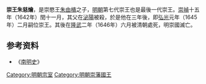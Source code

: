 '''崇王朱慈爚'''{{BD|？||1646年|5月23日|catIdx=Z朱}}，是崇愍王[[朱由樻|朱由樻]]之子，[[明朝|明朝]]第七代崇王也是最後一代崇王。[[崇禎|崇禎]]十五年（1642年）閏十一月，其父在[[泌陽|泌陽]]被殺，於是他在三年後，即[[弘光|弘光]]元年（1645年）二月嗣位崇王。其後在[[隆武|隆武]]二年（1646年）六月被清朝處死，明崇國滅亡。

==参考资料==
*《[[南明史_(錢海岳)|南明史]]》

{{s-start}} 
{{s-bef|before=父愍王[[朱由樻|朱由樻]]}}
{{s-ttl|title=[[明朝藩王列表_(崇王系)|明崇國國王]]|years=1645年－1646年}}
{{s-none|無|去世，[[清朝|清朝廷]]撤除封國}}
{{end}}

[[Category:明朝宗室|Category:明朝宗室]]
[[Category:明朝崇藩國王|Category:明朝崇藩國王]]